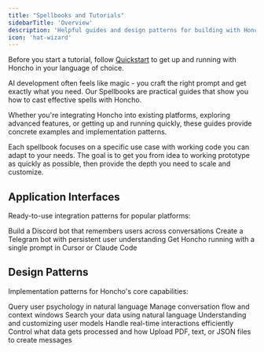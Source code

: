 ```yaml
---
title: "Spellbooks and Tutorials"
sidebarTitle: 'Overview'
description: 'Helpful guides and design patterns for building with Honcho'
icon: 'hat-wizard'
---
```


<Note> Before you start a tutorial, follow [Quickstart](/v2/documentation/introduction/quickstart) to get up and running with Honcho in your language of choice. </Note>

AI development often feels like magic - you craft the right prompt and get exactly what you need. Our Spellbooks are practical guides that show you how to cast effective spells with Honcho.

Whether you're integrating Honcho into existing platforms, exploring advanced features, or getting up and running quickly, these guides provide concrete examples and implementation patterns.

Each spellbook focuses on a specific use case with working code you can adapt to your needs. The goal is to get you from idea to working prototype as quickly as possible, then provide the depth you need to scale and customize.


## Application Interfaces
Ready-to-use integration patterns for popular platforms:

<CardGroup cols={3}>
  <Card title="Discord Bot" icon="discord" href="/v2/guides/discord">
    Build a Discord bot that remembers users across conversations
  </Card>
  <Card title="Telegram Bot" icon="telegram" href="/v2/guides/telegram">
    Create a Telegram bot with persistent user understanding
  </Card>
  <Card title="MCP" icon="link" href="/v2/guides/mcp">
Get Honcho running with a single prompt in Cursor or Claude Code
    </Card>
</CardGroup>

## Design Patterns
Implementation patterns for Honcho's core capabilities:


<CardGroup cols={3}>
  <Card title="Dialectic Endpoint" icon="comments" href="/v2/guides/dialectic-endpoint">
  Query user psychology in natural language
  </Card>
  <Card title="Get Context" icon="gift" href="/v2/guides/get-context">
Manage conversation flow and context windows
  </Card>
  <Card title="Search" icon="searchengin" href="/v2/guides/search">
  Search your data using natural language
  </Card>
  <Card title="Working Representations" icon="code" href="/v2/guides/working-rep">
    Understanding and customizing user models
  </Card>
  <Card title="Streaming" icon="signal-stream" href="/v2/guides/streaming-response">
Handle real-time interactions efficiently
  </Card>
  <Card title="Using Filters" icon="filter" href="/v2/guides/using-filters">
Control what data gets processed and how
  </Card>
  <Card title="File Uploads" icon="file" href="/v2/guides/file-uploads">
Upload PDF, text, or JSON files to create messages
  </Card>
  </CardGroup>

